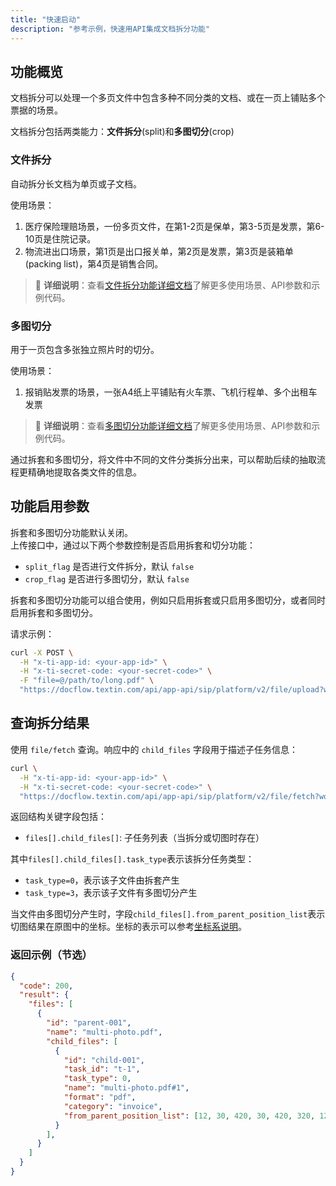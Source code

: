 ```yaml
---
title: "快速启动"
description: "参考示例，快速用API集成文档拆分功能"
---
```


## 功能概览

文档拆分可以处理一个多页文件中包含多种不同分类的文档、或在一页上铺贴多个票据的场景。

文档拆分包括两类能力：**文件拆分**(split)和**多图切分**(crop)

### 文件拆分

自动拆分长文档为单页或子文档。

使用场景：

1. 医疗保险理赔场景，一份多页文件，在第1-2页是保单，第3-5页是发票，第6-10页是住院记录。
2. 物流进出口场景，第1页是出口报关单，第2页是发票，第3页是装箱单(packing list)，第4页是销售合同。

> 📖 **详细说明**：查看[文件拆分功能详细文档](./split)了解更多使用场景、API参数和示例代码。

### 多图切分

用于一页包含多张独立照片时的切分。

使用场景：

1. 报销贴发票的场景，一张A4纸上平铺贴有火车票、飞机行程单、多个出租车发票

> 📖 **详细说明**：查看[多图切分功能详细文档](./crop)了解更多使用场景、API参数和示例代码。

通过拆套和多图切分，将文件中不同的文件分类拆分出来，可以帮助后续的抽取流程更精确地提取各类文件的信息。


## 功能启用参数

拆套和多图切分功能默认关闭。  
上传接口中，通过以下两个参数控制是否启用拆套和切分功能：

- `split_flag` 是否进行文件拆分，默认 `false`
- `crop_flag` 是否进行多图切分，默认 `false`

拆套和多图切分功能可以组合使用，例如只启用拆套或只启用多图切分，或者同时启用拆套和多图切分。

请求示例：

<CodeGroup>

```bash curl icon=terminal wrap
curl -X POST \
  -H "x-ti-app-id: <your-app-id>" \
  -H "x-ti-secret-code: <your-secret-code>" \
  -F "file=@/path/to/long.pdf" \
  "https://docflow.textin.com/api/app-api/sip/platform/v2/file/upload?workspace_id=<your-workspace-id>&split_flag=true"
```

</CodeGroup>

## 查询拆分结果

使用 `file/fetch` 查询。响应中的 `child_files` 字段用于描述子任务信息：

```bash curl icon=terminal wrap
curl \
  -H "x-ti-app-id: <your-app-id>" \
  -H "x-ti-secret-code: <your-secret-code>" \
  "https://docflow.textin.com/api/app-api/sip/platform/v2/file/fetch?workspace_id=<your-workspace-id>&batch_number=<your-batch-number>"
```

返回结构关键字段包括：

- `files[].child_files[]`: 子任务列表（当拆分或切图时存在）

其中`files[].child_files[].task_type`表示该拆分任务类型：
- `task_type=0`，表示该子文件由拆套产生
- `task_type=3`，表示该子文件有多图切分产生

当文件由多图切分产生时，字段`child_files[].from_parent_position_list`表示切图结果在原图中的坐标。坐标的表示可以参考[坐标系说明](../03-parse/coordinate)。

### 返回示例（节选）

```json expandable
{
  "code": 200,
  "result": {
    "files": [
      {
        "id": "parent-001",
        "name": "multi-photo.pdf",
        "child_files": [
          {
            "id": "child-001",
            "task_id": "t-1",
            "task_type": 0,
            "name": "multi-photo.pdf#1",
            "format": "pdf",
            "category": "invoice",
            "from_parent_position_list": [12, 30, 420, 30, 420, 320, 12, 320]
          }
        ],
      }
    ]
  }
}
```
